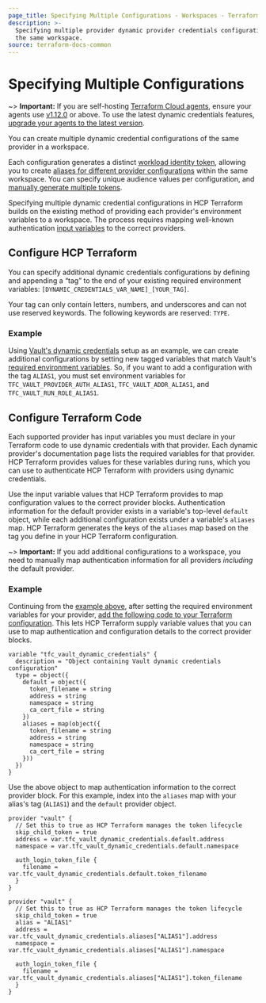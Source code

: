 ```yaml
---
page_title: Specifying Multiple Configurations - Workspaces - Terraform Enterprise
description: >-
  Specifying multiple provider dynamic provider credentials configurations for
  the same workspace.
source: terraform-docs-common
---
```


# Specifying Multiple Configurations

~> **Important:** If you are self-hosting [Terraform Cloud agents](/terraform/cloud-docs/agents), ensure your agents use [v1.12.0](/terraform/cloud-docs/agents/changelog#1-12-0-07-26-2023) or above. To use the latest dynamic credentials features, [upgrade your agents to the latest version](/terraform/cloud-docs/agents/changelog).

You can create multiple dynamic credential configurations of the same provider in a workspace.

Each configuration generates a distinct [workload identity token](/terraform/enterprise/workspaces/dynamic-provider-credentials/workload-identity-tokens), allowing you to create [aliases for different provider configurations](/terraform/language/providers/configuration#alias-multiple-provider-configurations) within the same workspace. You can specify unique audience values per configuration, and [manually generate multiple tokens](/terraform/enterprise/workspaces/dynamic-provider-credentials/manual-generation).

Specifying multiple dynamic credential configurations in HCP Terraform builds on the existing method of providing each provider's environment variables to a workspace. The process requires mapping well-known authentication [input variables](/terraform/language/values/variables) to the correct providers.

## Configure HCP Terraform

You can specify additional dynamic credentials configurations by defining and appending a “tag” to the end of your existing required environment variables: `[DYNAMIC_CREDENTIALS_VAR_NAME]_[YOUR_TAG]`.

Your tag can only contain letters, numbers, and underscores and can not use reserved keywords. The following keywords are reserved: `TYPE`.

### Example

Using [Vault's dynamic credentials](/terraform/enterprise/workspaces/dynamic-provider-credentials/vault-configuration) setup as an example, we can create additional configurations by setting new tagged variables that match Vault's [required environment variables](/terraform/enterprise/workspaces/dynamic-provider-credentials/vault-configuration#required-environment-variables). So, if you want to add a configuration with the tag `ALIAS1`, you must set environment variables for `TFC_VAULT_PROVIDER_AUTH_ALIAS1`, `TFC_VAULT_ADDR_ALIAS1`, and `TFC_VAULT_RUN_ROLE_ALIAS1`.

## Configure Terraform Code

Each supported provider has input variables you must declare in your Terraform code to use dynamic credentials with that provider. Each dynamic provider's documentation page lists the required variables for that provider. HCP Terraform provides values for these variables during runs, which you can use to authenticate HCP Terraform with providers using dynamic credentials.

Use the input variable values that HCP Terraform provides to map configuration values to the correct provider blocks. Authentication information for the default provider exists in a variable's top-level `default` object, while each additional configuration exists under a variable's `aliases` map. HCP Terraform generates the keys of the `aliases` map based on the tag you define in your HCP Terraform configuration.

~> **Important:** If you add additional configurations to a workspace, you need to manually map authentication information for all providers _including_ the default provider.

### Example

Continuing from the [example above](/terraform/enterprise/workspaces/dynamic-provider-credentials/specifying-multiple-configurations#example), after setting the required environment variables for your provider, [add the following code to your Terraform configuration](/terraform/enterprise/workspaces/dynamic-provider-credentials/vault-configuration#required-terraform-variable). This lets HCP Terraform supply variable values that you can use to map authentication and configuration details to the correct provider blocks.

```hcl
variable "tfc_vault_dynamic_credentials" {
  description = "Object containing Vault dynamic credentials configuration"
  type = object({
    default = object({
      token_filename = string
      address = string
      namespace = string
      ca_cert_file = string
    })
    aliases = map(object({
      token_filename = string
      address = string
      namespace = string
      ca_cert_file = string
    }))
  })
}
```

Use the above object to map authentication information to the correct provider block. For this example, index into the `aliases` map with your alias's tag (`ALIAS1`) and the `default` provider object.

```hcl
provider "vault" {
  // Set this to true as HCP Terraform manages the token lifecycle
  skip_child_token = true
  address = var.tfc_vault_dynamic_credentials.default.address
  namespace = var.tfc_vault_dynamic_credentials.default.namespace

  auth_login_token_file {
    filename = var.tfc_vault_dynamic_credentials.default.token_filename
  }
}

provider "vault" {
  // Set this to true as HCP Terraform manages the token lifecycle
  skip_child_token = true
  alias = "ALIAS1"
  address = var.tfc_vault_dynamic_credentials.aliases["ALIAS1"].address
  namespace = var.tfc_vault_dynamic_credentials.aliases["ALIAS1"].namespace

  auth_login_token_file {
    filename = var.tfc_vault_dynamic_credentials.aliases["ALIAS1"].token_filename
  }
}
```

